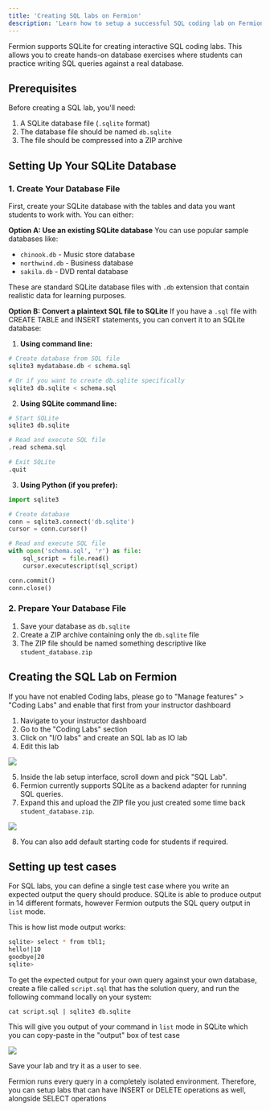 ```yaml
---
title: 'Creating SQL labs on Fermion'
description: 'Learn how to setup a successful SQL coding lab on Fermion for your students'
---
```


Fermion supports SQLite for creating interactive SQL coding labs. This allows you to create hands-on database exercises where students can practice writing SQL queries against a real database.

## Prerequisites

Before creating a SQL lab, you'll need:

1. A SQLite database file (`.sqlite` format)
2. The database file should be named `db.sqlite`
3. The file should be compressed into a ZIP archive

## Setting Up Your SQLite Database

### 1. Create Your Database File

First, create your SQLite database with the tables and data you want students to work with. You can either:

**Option A: Use an existing SQLite database**
You can use popular sample databases like:

-   `chinook.db` - Music store database
-   `northwind.db` - Business database
-   `sakila.db` - DVD rental database

These are standard SQLite database files with `.db` extension that contain realistic data for learning purposes.

**Option B: Convert a plaintext SQL file to SQLite**
If you have a `.sql` file with CREATE TABLE and INSERT statements, you can convert it to an SQLite database:

1. **Using command line:**

```bash
# Create database from SQL file
sqlite3 mydatabase.db < schema.sql

# Or if you want to create db.sqlite specifically
sqlite3 db.sqlite < schema.sql
```

2. **Using SQLite command line:**

```bash
# Start SQLite
sqlite3 db.sqlite

# Read and execute SQL file
.read schema.sql

# Exit SQLite
.quit
```

3. **Using Python (if you prefer):**

```python
import sqlite3

# Create database
conn = sqlite3.connect('db.sqlite')
cursor = conn.cursor()

# Read and execute SQL file
with open('schema.sql', 'r') as file:
    sql_script = file.read()
    cursor.executescript(sql_script)

conn.commit()
conn.close()
```

### 2. Prepare Your Database File

1. Save your database as `db.sqlite`
2. Create a ZIP archive containing only the `db.sqlite` file
3. The ZIP file should be named something descriptive like `student_database.zip`

## Creating the SQL Lab on Fermion

<Note>
	If you have not enabled Coding labs, please go to "Manage features" >
	"Coding Labs" and enable that first from your instructor dashboard
</Note>

1. Navigate to your instructor dashboard
2. Go to the "Coding Labs" section
3. Click on "I/O labs" and create an SQL lab as IO lab
4. Edit this lab

![](https://codedamn-website-assets.s3.us-east-1.amazonaws.com/uploads/29-07-2025/screenshot-002425.wlqwcm.png)

5. Inside the lab setup interface, scroll down and pick "SQL Lab".
6. Fermion currently supports SQLite as a backend adapter for running SQL queries.
7. Expand this and upload the ZIP file you just created some time back `student_database.zip`.

![](https://codedamn-website-assets.s3.us-east-1.amazonaws.com/uploads/29-07-2025/screenshot-002426.kvehag.png)

8. You can also add default starting code for students if required.

## Setting up test cases

For SQL labs, you can define a single test case where you write an expected output the query should produce. SQLite is able to produce output in 14 different formats, however Fermion outputs the SQL query output in `list` mode.

This is how list mode output works:

```bash
sqlite> select * from tbl1;
hello!|10
goodbye|20
sqlite>
```

To get the expected output for your own query against your own database, create a file called `script.sql` that has the solution query, and run the following command locally on your system:

```
cat script.sql | sqlite3 db.sqlite
```

This will give you output of your command in `list` mode in SQLite which you can copy-paste in the "output" box of test case

![](https://codedamn-website-assets.s3.us-east-1.amazonaws.com/uploads/29-07-2025/screenshot-002427.hykhoa.png)

Save your lab and try it as a user to see.

<Tip>
	Fermion runs every query in a completely isolated environment. Therefore,
	you can setup labs that can have INSERT or DELETE operations as well,
	alongside SELECT operations
</Tip>
